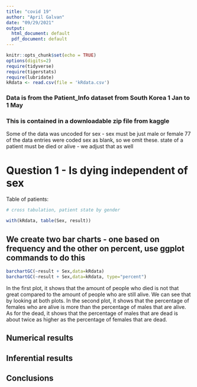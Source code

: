 ```yaml
---
title: "covid 19"
author: "April Galvan"
date: "09/29/2021"
output:
  html_document: default
  pdf_document: default
---
```


```r
knitr::opts_chunk$set(echo = TRUE)
options(digits=2)
require(tidyverse)
require(tigerstats)
require(lubridate)
kRdata <- read.csv(file = 'kRdata.csv')
```
### Data is from the Patient_Info dataset from South Korea 1 Jan to 1 May 
### This is contained in a downloadable zip file from kaggle

Some of the data was uncoded for sex - sex must be just male or female
77 of the data entries were coded sex  as blank, so we omit these.
state of a patient must be died or alive - we adjust that as well   
  
# Question 1 - Is dying independent of sex




Table of patients:
```r

# cross tabulation, patient state by gender

with(kRdata, table(Sex, result))

```

## We create two bar charts - one based on frequency and the other on percent, use ggplot commands to do this

```r
barchartGC(~result + Sex,data=kRdata)
barchartGC(~result + Sex,data=kRdata, type="percent")

```

In the first plot, it shows that the amount of people who died is not that great compared to the amount of people who are still alive. We can see that by looking at both plots. In the second plot, it shows that the percentage of females who are alive is more than the percentage of males that are alive. As for the dead, it shows that the percentage of males that are dead is about twice as higher as the percentage of females that are dead.





  
## Numerical results


## Inferential results 




## Conclusions

